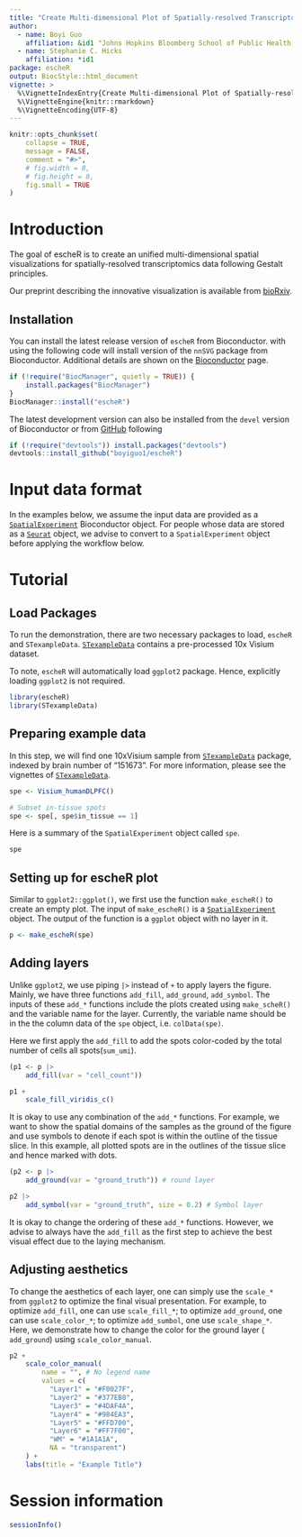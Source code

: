```yaml
---
title: "Create Multi-dimensional Plot of Spatially-resolved Transcriptomics Data"
author: 
  - name: Boyi Guo
    affiliation: &id1 "Johns Hopkins Bloomberg School of Public Health, Baltimore, MD, USA"
  - name: Stephanie C. Hicks
    affiliation: *id1
package: escheR
output: BiocStyle::html_document
vignette: >
  %\VignetteIndexEntry{Create Multi-dimensional Plot of Spatially-resolved Transcriptomics Data}
  %\VignetteEngine{knitr::rmarkdown}
  %\VignetteEncoding{UTF-8}
---
```


```r
knitr::opts_chunk$set(
    collapse = TRUE,
    message = FALSE,
    comment = "#>",
    # fig.width = 8,
    # fig.height = 8,
    fig.small = TRUE
)
```

# Introduction

The goal of escheR is to create an unified multi-dimensional spatial visualizations for spatially-resolved transcriptomics data following Gestalt principles.

Our preprint describing the innovative visualization is available from [bioRxiv](https://www.biorxiv.org/content/10.1101/2023.03.18.533302).


## Installation

You can install the latest release version of `escheR` from Bioconductor. with using the following code will install version of the `nnSVG` package from Bioconductor. Additional details are shown on the [Bioconductor](https://bioconductor.org/packages/escheR) page.

```r
if (!require("BiocManager", quietly = TRUE)) {
    install.packages("BiocManager")
}
BiocManager::install("escheR")
```

The latest development version can also be installed from the `devel` version of Bioconductor or from [GitHub](https://github.com/boyiguo1/escheR) following

```r
if (!require("devtools")) install.packages("devtools")
devtools::install_github("boyiguo1/escheR")
```

# Input data format

In the examples below, we assume the input data are provided as a [`SpatialExperiment`](https://bioconductor.org/packages/release/bioc/html/SpatialExperiment.html) Bioconductor object. For people whose data are stored as a [`Seurat`](https://satijalab.org/seurat/articles/spatial_vignette.html) object, we advise to convert to a `SpatialExperiment` object before applying the workflow below.  

# Tutorial


## Load Packages

To run the demonstration, there are two necessary packages to load, `escheR` and `STexampleData`. [`STexampleData`](https://bioconductor.org/packages/STexampleData) contains a pre-processed 10x Visium dataset.

To note, `escheR`  will automatically load `ggplot2` package. Hence, explicitly loading `ggplot2` is not required. 
```r
library(escheR)
library(STexampleData)
```


## Preparing example data

In this step, we will find one 10xVisium sample from [`STexampleData`](https://bioconductor.org/packages/release/data/experiment/html/STexampleData.html) package, indexed by brain number of "151673". For more information, please see the vignettes of [`STexampleData`](https://bioconductor.org/packages/release/data/experiment/vignettes/STexampleData/inst/doc/STexampleData_overview.html).

```r
spe <- Visium_humanDLPFC()

# Subset in-tissue spots
spe <- spe[, spe$in_tissue == 1]
```

Here is a summary of the `SpatialExperiment` object called `spe`.
```r
spe
```
  
## Setting up for escheR plot
Similar to `ggplot2::ggplot()`, we first use the function `make_escheR()` to create an empty plot. The input of `make_escheR()` is a [`SpatialExperiment`](https://bioconductor.org/packages/release/bioc/html/SpatialExperiment.html) object. The output of the function is a `ggplot` object with no layer in it. 
```r
p <- make_escheR(spe)
```

## Adding layers

Unlike `ggplot2`, we use piping `|>` instead of `+` to apply layers the figure. Mainly, we have three functions `add_fill`, `add_ground`, `add_symbol`. The inputs of these `add_*` functions include the plots created using `make_scheR()` and the variable name for the layer. Currently, the variable name should be in the the column data of the `spe` object, i.e. `colData(spe)`.

Here we first apply the `add_fill` to add the spots color-coded by the total number of cells all spots(`sum_umi`).  

```r
(p1 <- p |>
    add_fill(var = "cell_count"))

p1 +
    scale_fill_viridis_c()
```

It is okay to use any combination of the `add_*` functions. For example, we want to show the spatial domains of the samples as the ground of the figure and use symbols to denote if each spot is within the outline of the tissue slice. In this example, all plotted spots are in the outlines of the tissue slice and hence marked with dots.
```r
(p2 <- p |>
    add_ground(var = "ground_truth")) # round layer
```


```r
p2 |>
    add_symbol(var = "ground_truth", size = 0.2) # Symbol layer
```

It is okay to change the ordering of these `add_*` functions. However, we advise to always have the `add_fill` as the first step to achieve the best visual effect due to the laying mechanism. 

## Adjusting aesthetics

To change the aesthetics of each layer, one can simply use the `scale_*` from `ggplot2` to optimize the final visual presentation. For example, to optimize `add_fill`, one can use `scale_fill_*`; to optimize `add_ground`, one can use `scale_color_*`; to optimize `add_sumbol`, one use `scale_shape_*`. Here, we demonstrate how to change the color for the ground layer ( `add_ground`) using `scale_color_manual`.

```r

p2 +
    scale_color_manual(
        name = "", # No legend name
        values = c(
          "Layer1" = "#F0027F",
          "Layer2" = "#377EB8",
          "Layer3" = "#4DAF4A",
          "Layer4" = "#984EA3",
          "Layer5" = "#FFD700",
          "Layer6" = "#FF7F00",
          "WM" = "#1A1A1A",
          NA = "transparent")
    ) +
    labs(title = "Example Title")
```


# Session information

```r
sessionInfo()
```



